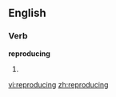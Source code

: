 
==English==

===Verb===
'''reproducing'''

# {{present participle of|[[reproduce]]}}

[[vi:reproducing]]
[[zh:reproducing]]